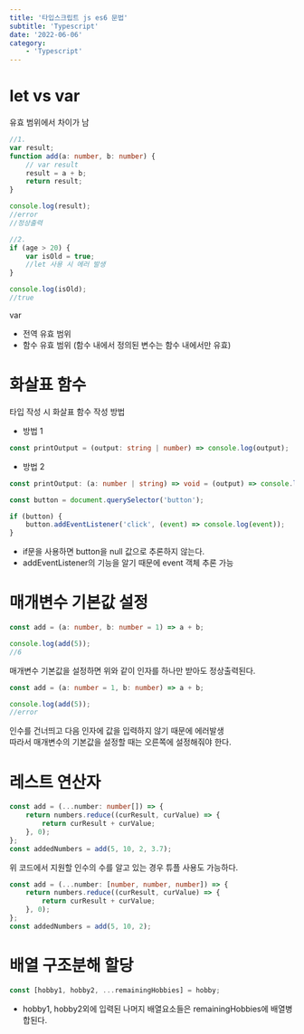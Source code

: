 ```yaml
---
title: '타입스크립트 js es6 문법'
subtitle: 'Typescript'
date: '2022-06-06'
category:
    - 'Typescript'
---
```


# let vs var

유효 범위에서 차이가 남

```ts
//1.
var result;
function add(a: number, b: number) {
    // var result
    result = a + b;
    return result;
}

console.log(result);
//error
//정상출력

//2.
if (age > 20) {
    var isOld = true;
    //let 사용 시 에러 발생
}

console.log(isOld);
//true
```

var

-   전역 유효 범위
-   함수 유효 범위 (함수 내에서 정의된 변수는 함수 내에서만 유효)

# 화살표 함수

타입 작성 시 화살표 함수 작성 방법

-   방법 1

```ts
const printOutput = (output: string | number) => console.log(output);
```

-   방법 2

```ts
const printOutput: (a: number | string) => void = (output) => console.log(output);
```

```ts
const button = document.querySelector('button');

if (button) {
    button.addEventListener('click', (event) => console.log(event));
}
```

-   if문을 사용하면 button을 null 값으로 추론하지 않는다.
-   addEventListener의 기능을 알기 때문에 event 객체 추론 가능

# 매개변수 기본값 설정

```ts
const add = (a: number, b: number = 1) => a + b;

console.log(add(5));
//6
```

매개변수 기본값을 설정하면 위와 같이 인자를 하나만 받아도 정상출력된다.

```ts
const add = (a: number = 1, b: number) => a + b;

console.log(add(5));
//error
```

인수를 건너띄고 다음 인자에 값을 입력하지 않기 때문에 에러발생  
따라서 매개변수의 기본값을 설정할 때는 오른쪽에 설정해줘야 한다.

# 레스트 연산자

```ts
const add = (...number: number[]) => {
    return numbers.reduce((curResult, curValue) => {
        return curResult + curValue;
    }, 0);
};
const addedNumbers = add(5, 10, 2, 3.7);
```

위 코드에서 지원할 인수의 수를 알고 있는 경우 튜플 사용도 가능하다.

```ts
const add = (...number: [number, number, number]) => {
    return numbers.reduce((curResult, curValue) => {
        return curResult + curValue;
    }, 0);
};
const addedNumbers = add(5, 10, 2);
```

# 배열 구조분해 할당

```ts
const [hobby1, hobby2, ...remainingHobbies] = hobby;
```

-   hobby1, hobby2외에 입력된 나머지 배열요소들은 remainingHobbies에 배열병합된다.
